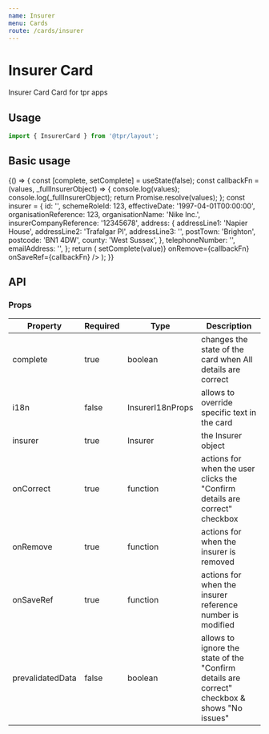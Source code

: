 ```yaml
---
name: Insurer
menu: Cards
route: /cards/insurer
---
```



# Insurer Card

Insurer Card Card for tpr apps

## Usage

```js
import { InsurerCard } from '@tpr/layout';
```

## Basic usage

<Playground>
	{() => {
		const [complete, setComplete] = useState(false);
		const callbackFn = (values, _fullInsurerObject) => {
			console.log(values);
			console.log(_fullInsurerObject);
			return Promise.resolve(values);
		};
		const insurer = {
			id: '',
			schemeRoleId: 123,
			effectiveDate: '1997-04-01T00:00:00',
			organisationReference: 123,
			organisationName: 'Nike Inc.',
			insurerCompanyReference: '12345678',
			address: {
				addressLine1: 'Napier House',
				addressLine2: 'Trafalgar Pl',
				addressLine3: '',
				postTown: 'Brighton',
				postcode: 'BN1 4DW',
				county: 'West Sussex',
			},
			telephoneNumber: '',
			emailAddress: '',
		};
		return (
			<InsurerCard
				complete={complete}
				insurer={insurer}
				onCorrect={(value) => setComplete(value)}
				onRemove={callbackFn}
				onSaveRef={callbackFn}
			/>
		);
	}}
</Playground>

## API

### Props

| Property         | Required | Type             | Description                                                                                  |
| ---------------- | -------- | ---------------- | -------------------------------------------------------------------------------------------- |
| complete         | true     | boolean          | changes the state of the card when All details are correct                                   |
| i18n             | false    | InsurerI18nProps | allows to override specific text in the card                                                 |
| insurer          | true     | Insurer          | the Insurer object                                                                           |
| onCorrect        | true     | function         | actions for when the user clicks the "Confirm details are correct" checkbox                  |
| onRemove         | true     | function         | actions for when the insurer is removed                                                      |
| onSaveRef        | true     | function         | actions for when the insurer reference number is modified                                    |
| prevalidatedData | false    | boolean          | allows to ignore the state of the "Confirm details are correct" checkbox & shows "No issues" |
